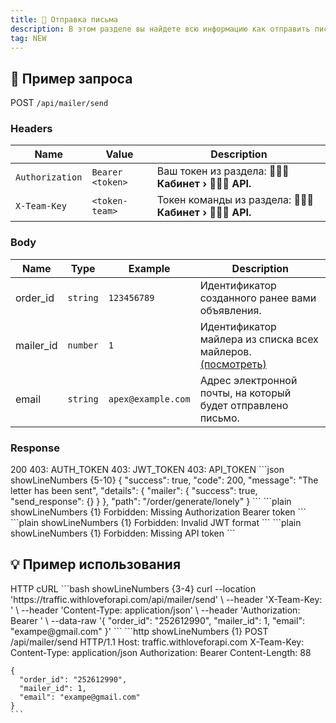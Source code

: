 ```yaml
---
title: 📨 Отправка письма
description: В этом разделе вы найдете всю информацию как отправить письмо по номеру объявления.
tag: NEW
---
```


## 📌 Пример запроса
<GreenCode>POST</GreenCode> ``/api/mailer/send``

### Headers
| Name            | Value                 | Description                                          |
| --------------- | --------------------- | ---------------------------------------------------- |
| `Authorization` | `Bearer <token>`      | Ваш токен из раздела: **🧑🏻‍💻 Кабинет › 🧑🏻‍💻 API.**      |
| `X-Team-Key`    | `<token-team>`        | Токен команды из раздела: **🧑🏻‍💻 Кабинет › 🧑🏻‍💻 API.**  |

### Body
| Name        | Type       | Example          | Description                                     |
| ----------- | --------------------- | ---- | ----------------------------------------------- |
| <BodyField>order_id</BodyField> | `string`  | `123456789` | Идентификатор созданного ранее вами объявления.      |
| <BodyField>mailer_id</BodyField> | `number`  | `1` | Идентификатор майлера из списка всех майлеров. [(посмотреть)](/docs/getting-started/help-center/mailers-list)     |
| <BodyField>email</BodyField> | `string`  | `apex@example.com` | Адрес электронной почты, на который будет отправлено письмо.      |

### Response

<Tabs defaultValue="200" className="pt-5 pb-1">
  <TabsList>
    <TabsTrigger value="200">200</TabsTrigger>
    <TabsTrigger value="403_1">403: AUTH_TOKEN</TabsTrigger>
    <TabsTrigger value="403_2">403: JWT_TOKEN</TabsTrigger>
    <TabsTrigger value="403_3">403: API_TOKEN</TabsTrigger>
  </TabsList>
  <TabsContent value="200">
    ```json showLineNumbers {5-10}
    {
      "success": true,
      "code": 200,
      "message": "The letter has been sent",
      "details": {
        "mailer": {
          "success": true,
          "send_response": {}
        }
      },
      "path": "/order/generate/lonely"
    }
    ```
  </TabsContent>
  <TabsContent value="403_1">
    ```plain showLineNumbers {1}
Forbidden: Missing Authorization Bearer token
    ```
  </TabsContent>
  <TabsContent value="403_2">
    ```plain showLineNumbers {1}
Forbidden: Invalid JWT format
    ```
  </TabsContent>
  <TabsContent value="403_3">
    ```plain showLineNumbers {1}
Forbidden: Missing API token
    ```
  </TabsContent>
</Tabs>

## 💡 Пример использования

<Tabs defaultValue="HTTP" className="pt-5 pb-1">
  <TabsList>
    <TabsTrigger value="HTTP">HTTP</TabsTrigger>
    <TabsTrigger value="cURL">cURL</TabsTrigger>
  </TabsList>
  <TabsContent value="cURL">
    ```bash showLineNumbers {3-4}
    curl --location 'https://traffic.withloveforapi.com/api/mailer/send' \
    --header 'X-Team-Key: <token-team>' \
    --header 'Content-Type: application/json' \
    --header 'Authorization: Bearer <token>' \
    --data-raw '{
      "order_id": "252612990",
      "mailer_id": 1,
      "email": "exampe@gmail.com"
    }'
    ```
  </TabsContent>
  <TabsContent value="HTTP">
    ```http showLineNumbers {1}
    POST /api/mailer/send HTTP/1.1
    Host: traffic.withloveforapi.com
    X-Team-Key: <token-team>
    Content-Type: application/json
    Authorization: Bearer <token>
    Content-Length: 88

    {
      "order_id": "252612990",
      "mailer_id": 1,
      "email": "exampe@gmail.com"
    }
    ```
  </TabsContent>
</Tabs>
